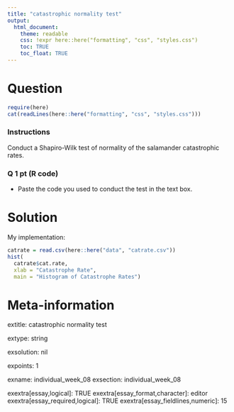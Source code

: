 ```yaml
---
title: "catastrophic normality test"
output:  
  html_document:
    theme: readable
    css: !expr here::here("formatting", "css", "styles.css")
    toc: TRUE
    toc_float: TRUE
---
```



Question
========

```r
require(here)
cat(readLines(here::here("formatting", "css", "styles.css")))
```


<div class="instructionsborder">

### Instructions

Conduct a Shapiro-Wilk test of normality of the salamander catastrophic rates.


</div>


<div class="questionborder">

### Q 1 pt (R code)

- Paste the code you used to conduct the test in the text box.

</div>




Solution
========

My implementation:

```r
catrate = read.csv(here::here("data", "catrate.csv"))
hist(
  catrate$cat.rate, 
  xlab = "Catastrophe Rate", 
  main = "Histogram of Catastrophe Rates")
```



Meta-information
================

extitle: catastrophic normality test

extype: string

exsolution: nil

expoints: 1

exname: individual_week_08
exsection: individual_week_08

exextra[essay,logical]: TRUE
exextra[essay_format,character]: editor
exextra[essay_required,logical]: TRUE
exextra[essay_fieldlines,numeric]: 15

